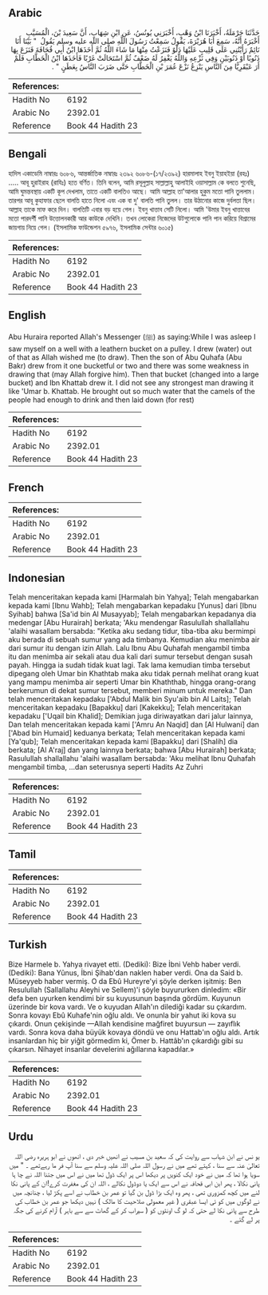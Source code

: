 ## Arabic


<div dir="rtl" lang="ar" style={{fontSize:'larger',backgroundColor:'#f8f9fa',padding:20}}>
حَدَّثَنَا حَرْمَلَةُ، أَخْبَرَنَا ابْنُ وَهْبٍ، أَخْبَرَنِي يُونُسُ، عَنِ ابْنِ شِهَابٍ، أَنَّ سَعِيدَ بْنَ، الْمُسَيَّبِ أَخْبَرَهُ أَنَّهُ، سَمِعَ أَبَا هُرَيْرَةَ، يَقُولُ سَمِعْتُ رَسُولَ اللَّهِ صلى الله عليه وسلم يَقُولُ ‏ "‏ بَيْنَا أَنَا نَائِمٌ رَأَيْتُنِي عَلَى قَلِيبٍ عَلَيْهَا دَلْوٌ فَنَزَعْتُ مِنْهَا مَا شَاءَ اللَّهُ ثُمَّ أَخَذَهَا ابْنُ أَبِي قُحَافَةَ فَنَزَعَ بِهَا ذَنُوبًا أَوْ ذَنُوبَيْنِ وَفِي نَزْعِهِ وَاللَّهُ يَغْفِرُ لَهُ ضَعْفٌ ثُمَّ اسْتَحَالَتْ غَرْبًا فَأَخَذَهَا ابْنُ الْخَطَّابِ فَلَمْ أَرَ عَبْقَرِيًّا مِنَ النَّاسِ يَنْزِعُ نَزْعَ عُمَرَ بْنِ الْخَطَّابِ حَتَّى ضَرَبَ النَّاسُ بِعَطَنٍ ‏"‏ ‏.‏
</div>
<div style={{backgroundColor:'#f8f9fa',padding:20, marginBottom: 10}}><table> <thead> <tr> <th>References:</th> <th></th> </tr> </thead> <tbody><tr><td>Hadith No</td><td>6192</td></tr><tr><td>Arabic No</td><td>2392.01</td></tr><tr><td>Reference</td><td>Book 44 Hadith 23</td></tr></tbody></table></div>

## Bengali


<div dir="ltr" lang="bn" style={{fontSize:'larger',backgroundColor:'#f8f9fa',padding:20}}>
হাদিস একাডেমি নাম্বারঃ ৬০৮৬, আন্তর্জাতিক নাম্বারঃ ২৩৯২ ৬০৮৬-(১৭/২৩৯২) হারমালাহ ইবনু ইয়াহইয়া (রহঃ) ..... আবূ হুরাইরাহ (রাযিঃ) হতে বর্ণিত। তিনি বলেন, আমি রসূলুল্লাহ সাল্লাল্লাহু আলাইহি ওয়াসাল্লাম কে বলতে শুনেছি, আমি ঘুমন্তবস্থায় একটি কূপ দেখলাম, তাতে একটি বালতিও আছে। আমি আল্লাহ তা'আলার হুকুম মতো পানি তুললাম। তারপর আবূ কুহাফার ছেলে বালতি হাতে নিলো এবং এক বা দু' বালতি পানি তুলল। তার উঠানোর কাজে দুর্বলতা ছিল। আল্লাহ তাকে মাফ করে দিন। বালতিটি এবার বড় হয়ে গেল। ইবনু খাত্তাব সেটি নিলো। আমি 'উমার ইবনু খাত্তাবের মতো পারদর্শী পানি উত্তোলনকারী আর কাউকে দেখিনি। তখন লোকেরা নিজেদের উটগুলোকে পানি পান করিয়ে বিশ্রামের জায়গায় নিয়ে গেল। (ইসলামিক ফাউন্ডেশন ৫৯৭৬, ইসলামিক সেন্টার ৬০১৫)
</div>
<div style={{backgroundColor:'#f8f9fa',padding:20, marginBottom: 10}}><table> <thead> <tr> <th>References:</th> <th></th> </tr> </thead> <tbody><tr><td>Hadith No</td><td>6192</td></tr><tr><td>Arabic No</td><td>2392.01</td></tr><tr><td>Reference</td><td>Book 44 Hadith 23</td></tr></tbody></table></div>

## English


<div dir="ltr" lang="en" style={{fontSize:'larger',backgroundColor:'#f8f9fa',padding:20}}>
Abu Huraira reported Allah's Messenger (ﷺ) as saying:While I was asleep I saw myself on a well with a leathern bucket on a pulley. I drew (water) out of that as Allah wished me (to draw). Then the son of Abu Quhafa (Abu Bakr) drew from it one bucketful or two and there was some weakness in drawing that (may Allah forgive him). Then that bucket (changed into a large bucket) and Ibn Khattab drew it. I did not see any strongest man drawing it like 'Umar b. Khattab. He brought out so much water that the camels of the people had enough to drink and then laid down (for rest)
</div>
<div style={{backgroundColor:'#f8f9fa',padding:20, marginBottom: 10}}><table> <thead> <tr> <th>References:</th> <th></th> </tr> </thead> <tbody><tr><td>Hadith No</td><td>6192</td></tr><tr><td>Arabic No</td><td>2392.01</td></tr><tr><td>Reference</td><td>Book 44 Hadith 23</td></tr></tbody></table></div>

## French


<div dir="ltr" lang="fr" style={{fontSize:'larger',backgroundColor:'#f8f9fa',padding:20}}>

</div>
<div style={{backgroundColor:'#f8f9fa',padding:20, marginBottom: 10}}><table> <thead> <tr> <th>References:</th> <th></th> </tr> </thead> <tbody><tr><td>Hadith No</td><td>6192</td></tr><tr><td>Arabic No</td><td>2392.01</td></tr><tr><td>Reference</td><td>Book 44 Hadith 23</td></tr></tbody></table></div>

## Indonesian


<div dir="ltr" lang="id" style={{fontSize:'larger',backgroundColor:'#f8f9fa',padding:20}}>
Telah menceritakan kepada kami [Harmalah bin Yahya]; Telah mengabarkan kepada kami [Ibnu Wahb]; Telah mengabarkan kepadaku [Yunus] dari [Ibnu Syihab] bahwa [Sa'id bin Al Musayyab]; Telah mengabarkan kepadanya dia medengar [Abu Hurairah] berkata; 'Aku mendengar Rasulullah shallallahu 'alaihi wasallam bersabda: "Ketika aku sedang tidur, tiba-tiba aku bermimpi aku berada di sebuah sumur yang ada timbanya. Kemudian aku menimba air dari sumur itu dengan izin Allah. Lalu Ibnu Abu Quhafah mengambil timba itu dan menimba air sekali atau dua kali dari sumur tersebut dengan susah payah. Hingga ia sudah tidak kuat lagi. Tak lama kemudian timba tersebut dipegang oleh Umar bin Khathtab maka aku tidak pernah melihat orang kuat yang mampu menimba air seperti Umar bin Khaththab, hingga orang-orang berkerumun di dekat sumur tersebut, memberi minum untuk mereka." Dan telah menceritakan kepadaku ['Abdul Malik bin Syu'aib bin Al Laits]; Telah menceritakan kepadaku [Bapakku] dari [Kakekku]; Telah menceritakan kepadaku ['Uqail bin Khalid]; Demikian juga diriwayatkan dari jalur lainnya, Dan telah menceritakan kepada kami ['Amru An Naqid] dan [Al Hulwani] dan ['Abad bin Humaid] keduanya berkata; Telah menceritakan kepada kami [Ya'qub]; Telah menceritakan kepada kami [Bapakku] dari [Shalih] dia berkata; [Al A'raj] dan yang lainnya berkata; bahwa [Abu Hurairah] berkata; Rasulullah shallallahu 'alaihi wasallam bersabda: 'Aku melihat Ibnu Quhafah mengambil timba, …dan seterusnya seperti Hadits Az Zuhri
</div>
<div style={{backgroundColor:'#f8f9fa',padding:20, marginBottom: 10}}><table> <thead> <tr> <th>References:</th> <th></th> </tr> </thead> <tbody><tr><td>Hadith No</td><td>6192</td></tr><tr><td>Arabic No</td><td>2392.01</td></tr><tr><td>Reference</td><td>Book 44 Hadith 23</td></tr></tbody></table></div>

## Tamil


<div dir="ltr" lang="ta" style={{fontSize:'larger',backgroundColor:'#f8f9fa',padding:20}}>

</div>
<div style={{backgroundColor:'#f8f9fa',padding:20, marginBottom: 10}}><table> <thead> <tr> <th>References:</th> <th></th> </tr> </thead> <tbody><tr><td>Hadith No</td><td>6192</td></tr><tr><td>Arabic No</td><td>2392.01</td></tr><tr><td>Reference</td><td>Book 44 Hadith 23</td></tr></tbody></table></div>

## Turkish


<div dir="ltr" lang="tr" style={{fontSize:'larger',backgroundColor:'#f8f9fa',padding:20}}>
Bize Harmele b. Yahya rivayet etti. (Dediki): Bize İbni Vehb haber verdi. (Dediki): Bana Yûnus, İbni Şihab'dan naklen haber verdi. Ona da Said b. Müseyyeb haber vermiş. O da Ebû Hureyre'yi şöyle derken işitmiş: Ben Resulullah (Sallallahu Aleyhi ve Sellem)'i şöyle buyururken dinledim: «Bir defa ben uyurken kendimi bir su kuyusunun başında gördüm. Kuyunun üzerinde bir kova vardı. Ve o kuyudan Allah'ın dilediği kadar su çıkardım. Sonra kovayı Ebû Kuhafe'nin oğlu aldı. Ve onunla bir yahut iki kova su çıkardı. Onun çekişinde —Allah kendisine mağfiret buyursun — zayıflık vardı. Sonra kova daha büyük kovaya döndü ve onu Hattab'ın oğlu aldı. Artık insanlardan hiç bir yiğit görmedim ki, Ömer b. Hattâb'ın çıkardığı gibi su çıkarsın. Nihayet insanlar develerini ağıllarına kapadılar.»
</div>
<div style={{backgroundColor:'#f8f9fa',padding:20, marginBottom: 10}}><table> <thead> <tr> <th>References:</th> <th></th> </tr> </thead> <tbody><tr><td>Hadith No</td><td>6192</td></tr><tr><td>Arabic No</td><td>2392.01</td></tr><tr><td>Reference</td><td>Book 44 Hadith 23</td></tr></tbody></table></div>

## Urdu


<div dir="rtl" lang="ur" style={{fontSize:'larger',backgroundColor:'#f8f9fa',padding:20}}>
یو نس نے ابن شہاب سے روایت کی کہ سعید بن مسیب نے انھیں خبر دی ، انھوں نے ابو ہریرہ رضی اللہ تعالیٰ عنہ سے سنا ، کہتے تھے میں نے رسول اللہ صلی اللہ علیہ وسلم سے سنا آپ فر ما رہےتھے ۔ " میں سویا ہوا تھا کہ میں نے خود ایک کنویں پر دیکھا اس پر ایک ڈول تھا میں نے اس میں جتنا اللہ نے چا ہا پانی نکالا ، پھر ابن ابی قحافہ نے اس سے ایک یا دوڈول نکالے ، اللہ ان کی مغفرت کرے!ان کے پانی نکا لنے میں کچھ کمزوری تھی ، پھر وہ ایک بڑا ڈول بن گیا تو عمر بن خطاب نے اسے پکڑ لیا ، چنانچہ میں نے لوگوں میں کو ئی ایسا عبقری ( غیر معمولی صلاحیت کا مالک ) نہیں دیکھا جو عمر بن خطاب کی طرح سے پانی نکا لے حتی کہ لو گ اونٹوں کو ( سیراب کر کے گھاٹ سے سے باہر ) آرام کرنے کی جگہ پر لے گئے ۔
</div>
<div style={{backgroundColor:'#f8f9fa',padding:20, marginBottom: 10}}><table> <thead> <tr> <th>References:</th> <th></th> </tr> </thead> <tbody><tr><td>Hadith No</td><td>6192</td></tr><tr><td>Arabic No</td><td>2392.01</td></tr><tr><td>Reference</td><td>Book 44 Hadith 23</td></tr></tbody></table></div>